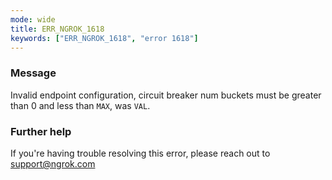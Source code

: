 ```yaml
---
mode: wide
title: ERR_NGROK_1618
keywords: ["ERR_NGROK_1618", "error 1618"]
---
```


### Message

Invalid endpoint configuration, circuit breaker num buckets must be greater than 0 and less than `MAX`, was `VAL`.

### Further help

If you're having trouble resolving this error, please reach out to [support@ngrok.com](mailto:support@ngrok.com?subject=Help%20with%20ERR_NGROK_1618)
